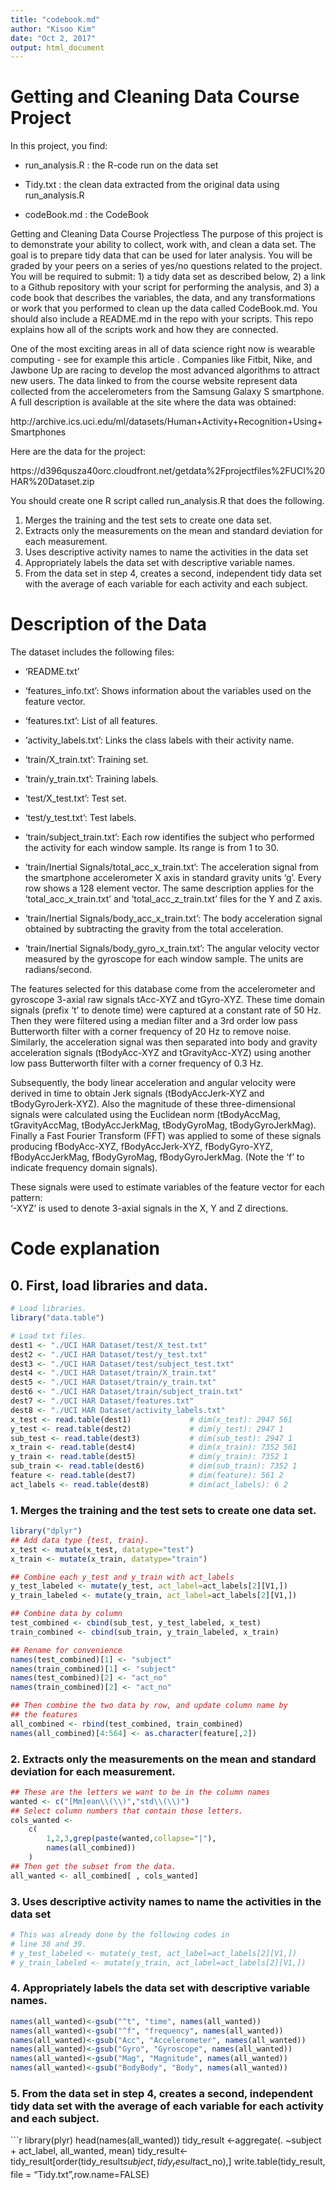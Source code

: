```yaml
---
title: "codebook.md"
author: "Kisoo Kim"
date: "Oct 2, 2017"
output: html_document
---
```


# Getting and Cleaning Data Course Project

In this project, you find:

* run_analysis.R : the R-code run on the data set

* Tidy.txt : the clean data extracted from the original data using run_analysis.R

* codeBook.md : the CodeBook 




Getting and Cleaning Data Course Projectless 
The purpose of this project is to demonstrate your ability to collect, work with, and clean a data set. The goal is to prepare tidy data that can be used for later analysis. You will be graded by your peers on a series of yes/no questions related to the project. You will be required to submit: 1) a tidy data set as described below, 2) a link to a Github repository with your script for performing the analysis, and 3) a code book that describes the variables, the data, and any transformations or work that you performed to clean up the data called CodeBook.md. You should also include a README.md in the repo with your scripts. This repo explains how all of the scripts work and how they are connected.

One of the most exciting areas in all of data science right now is wearable computing - see for example this article . Companies like Fitbit, Nike, and Jawbone Up are racing to develop the most advanced algorithms to attract new users. The data linked to from the course website represent data collected from the accelerometers from the Samsung Galaxy S smartphone. A full description is available at the site where the data was obtained:

http://archive.ics.uci.edu/ml/datasets/Human+Activity+Recognition+Using+Smartphones

Here are the data for the project:

https://d396qusza40orc.cloudfront.net/getdata%2Fprojectfiles%2FUCI%20HAR%20Dataset.zip

You should create one R script called run_analysis.R that does the following.

1. Merges the training and the test sets to create one data set.
2. Extracts only the measurements on the mean and standard deviation for each measurement.
3. Uses descriptive activity names to name the activities in the data set
4. Appropriately labels the data set with descriptive variable names.
5. From the data set in step 4, creates a second, independent tidy data set with the average of each variable for each activity and each subject.


# Description of the Data
The dataset includes the following files:

* 'README.txt'

* 'features_info.txt': Shows information about the variables used on the feature vector.

* 'features.txt': List of all features.

* 'activity_labels.txt': Links the class labels with their activity name.

* 'train/X_train.txt': Training set.

* 'train/y_train.txt': Training labels.

* 'test/X_test.txt': Test set.

* 'test/y_test.txt': Test labels.

* 'train/subject_train.txt': Each row identifies the subject who performed the activity for each window sample. Its range is from 1 to 30. 

* 'train/Inertial Signals/total_acc_x_train.txt': The acceleration signal from the smartphone accelerometer X axis in standard gravity units 'g'. Every row shows a 128 element vector. The same description applies for the 'total_acc_x_train.txt' and 'total_acc_z_train.txt' files for the Y and Z axis. 

* 'train/Inertial Signals/body_acc_x_train.txt': The body acceleration signal obtained by subtracting the gravity from the total acceleration. 

* 'train/Inertial Signals/body_gyro_x_train.txt': The angular velocity vector measured by the gyroscope for each window sample. The units are radians/second. 


The features selected for this database come from the accelerometer and gyroscope 3-axial raw signals tAcc-XYZ and tGyro-XYZ. These time domain signals (prefix 't' to denote time) were captured at a constant rate of 50 Hz. Then they were filtered using a median filter and a 3rd order low pass Butterworth filter with a corner frequency of 20 Hz to remove noise. Similarly, the acceleration signal was then separated into body and gravity acceleration signals (tBodyAcc-XYZ and tGravityAcc-XYZ) using another low pass Butterworth filter with a corner frequency of 0.3 Hz. 

Subsequently, the body linear acceleration and angular velocity were derived in time to obtain Jerk signals (tBodyAccJerk-XYZ and tBodyGyroJerk-XYZ). Also the magnitude of these three-dimensional signals were calculated using the Euclidean norm (tBodyAccMag, tGravityAccMag, tBodyAccJerkMag, tBodyGyroMag, tBodyGyroJerkMag). 
Finally a Fast Fourier Transform (FFT) was applied to some of these signals producing fBodyAcc-XYZ, fBodyAccJerk-XYZ, fBodyGyro-XYZ, fBodyAccJerkMag, fBodyGyroMag, fBodyGyroJerkMag. (Note the 'f' to indicate frequency domain signals). 

These signals were used to estimate variables of the feature vector for each pattern:  
'-XYZ' is used to denote 3-axial signals in the X, Y and Z directions.


# Code explanation
## 0. First, load libraries and data.

```r
# Load libraries.
library("data.table")

# Load txt files.
dest1 <- "./UCI HAR Dataset/test/X_test.txt"
dest2 <- "./UCI HAR Dataset/test/y_test.txt"
dest3 <- "./UCI HAR Dataset/test/subject_test.txt"
dest4 <- "./UCI HAR Dataset/train/X_train.txt"
dest5 <- "./UCI HAR Dataset/train/y_train.txt"
dest6 <- "./UCI HAR Dataset/train/subject_train.txt"
dest7 <- "./UCI HAR Dataset/features.txt"
dest8 <- "./UCI HAR Dataset/activity_labels.txt"
x_test <- read.table(dest1)             # dim(x_test): 2947 561
y_test <- read.table(dest2)             # dim(y_test): 2947 1
sub_test <- read.table(dest3)           # dim(sub_test): 2947 1
x_train <- read.table(dest4)            # dim(x_train): 7352 561
y_train <- read.table(dest5)            # dim(y_train): 7352 1
sub_train <- read.table(dest6)          # dim(sub_train): 7352 1
feature <- read.table(dest7)            # dim(feature): 561 2
act_labels <- read.table(dest8)         # dim(act_labels): 6 2
```

### 1. Merges the training and the test sets to create one data set.

```r
library("dplyr")
## Add data type {test, train}.
x_test <- mutate(x_test, datatype="test")
x_train <- mutate(x_train, datatype="train")

## Combine each y_test and y_train with act_labels
y_test_labeled <- mutate(y_test, act_label=act_labels[2][V1,])
y_train_labeled <- mutate(y_train, act_label=act_labels[2][V1,])

## Combine data by column
test_combined <- cbind(sub_test, y_test_labeled, x_test)
train_combined <- cbind(sub_train, y_train_labeled, x_train)

## Rename for convenience
names(test_combined)[1] <- "subject"
names(train_combined)[1] <- "subject"
names(test_combined)[2] <- "act_no"
names(train_combined)[2] <- "act_no"

## Then combine the two data by row, and update column name by
## the features
all_combined <- rbind(test_combined, train_combined)
names(all_combined)[4:564] <- as.character(feature[,2])
```

### 2. Extracts only the measurements on the mean and standard deviation for each measurement.

```r
## These are the letters we want to be in the column names
wanted <- c("[Mm]ean\\(\\)","std\\(\\)")
## Select column numbers that contain those letters.
cols_wanted <- 
    c(
        1,2,3,grep(paste(wanted,collapse="|"),
        names(all_combined))
    )
## Then get the subset from the data.
all_wanted <- all_combined[ , cols_wanted]
```



### 3. Uses descriptive activity names to name the activities in the data set

```r
# This was already done by the following codes in
# line 38 and 39.
# y_test_labeled <- mutate(y_test, act_label=act_labels[2][V1,])
# y_train_labeled <- mutate(y_train, act_label=act_labels[2][V1,])
```



### 4. Appropriately labels the data set with descriptive variable names.
```r
names(all_wanted)<-gsub("^t", "time", names(all_wanted))
names(all_wanted)<-gsub("^f", "frequency", names(all_wanted))
names(all_wanted)<-gsub("Acc", "Accelerometer", names(all_wanted))
names(all_wanted)<-gsub("Gyro", "Gyroscope", names(all_wanted))
names(all_wanted)<-gsub("Mag", "Magnitude", names(all_wanted))
names(all_wanted)<-gsub("BodyBody", "Body", names(all_wanted))
```


### 5. From the data set in step 4, creates a second, independent tidy data set with the average of each variable for each activity and each subject.
```r
library(plyr)
head(names(all_wanted))
tidy_result <-aggregate(. ~subject + act_label, all_wanted, mean)
tidy_result<-tidy_result[order(tidy_result$subject,tidy_result$act_no),]
write.table(tidy_result, file = "Tidy.txt",row.name=FALSE)